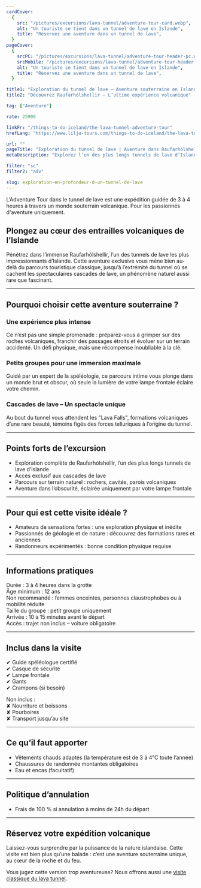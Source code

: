 ```yaml
---
cardCover:
  {
    src: "/pictures/excursions/lava-tunnel/adventure-tour-card.webp",
    alt: "Un touriste se tient dans un tunnel de lave en Islande",
    title: "Réservez une aventure dans un tunnel de lave",
  }
pageCover:
  {
    srcPC: "/pictures/excursions/lava-tunnel/adventure-tour-header-pc.webp",
    srcMobile: "/pictures/excursions/lava-tunnel/adventure-tour-header-mobile.webp",
    alt: "Un touriste se tient dans un tunnel de lave en Islande",
    title: "Réservez une aventure dans un tunnel de lave",
  }

title1: "Exploration du tunnel de lave – Aventure souterraine en Islande"
title2: "Découvrez Raufarhólshellir – L’ultime expérience volcanique"

tag: ["Aventure"]

rate: 25900

linkFr: "/things-to-do-iceland/the-lava-tunnel-adventure-tour"
hrefLang: "https://www.lilja-tours.com/things-to-do-iceland/the-lava-tunnel-adventure-tour"

url: ""
pageTitle: "Exploration du tunnel de lave | Aventure dans Raufarhólshellir"
metaDescription: "Explorez l’un des plus longs tunnels de lave d’Islande avec un guide expert. Traversez un terrain volcanique brut jusqu’aux spectaculaires cascades de lave. Réservez maintenant."

filter: "sc"
filter2: "adv"

slug: exploration-en-profondeur-d-un-tunnel-de-lave
---
```


L’Adventure Tour dans le tunnel de lave est une expédition guidée de 3 à 4 heures à travers un monde souterrain volcanique. Pour les passionnés d'aventure uniquement.

## Plongez au cœur des entrailles volcaniques de l’Islande

Pénétrez dans l’immense Raufarhólshellir, l’un des tunnels de lave les plus impressionnants d’Islande. Cette aventure exclusive vous mène bien au-delà du parcours touristique classique, jusqu’à l’extrémité du tunnel où se cachent les spectaculaires cascades de lave, un phénomène naturel aussi rare que fascinant.

---

## Pourquoi choisir cette aventure souterraine ?

### Une expérience plus intense

Ce n’est pas une simple promenade : préparez-vous à grimper sur des roches volcaniques, franchir des passages étroits et évoluer sur un terrain accidenté. Un défi physique, mais une récompense inoubliable à la clé.

### Petits groupes pour une immersion maximale

Guidé par un expert de la spéléologie, ce parcours intime vous plonge dans un monde brut et obscur, où seule la lumière de votre lampe frontale éclaire votre chemin.

### Cascades de lave – Un spectacle unique

Au bout du tunnel vous attendent les "Lava Falls", formations volcaniques d’une rare beauté, témoins figés des forces telluriques à l’origine du tunnel.

---

## Points forts de l’excursion

- Exploration complète de Raufarhólshellir, l’un des plus longs tunnels de lave d’Islande
- Accès exclusif aux cascades de lave
- Parcours sur terrain naturel : rochers, cavités, parois volcaniques
- Aventure dans l’obscurité, éclairée uniquement par votre lampe frontale

---

## Pour qui est cette visite idéale ?

- Amateurs de sensations fortes : une exploration physique et inédite
- Passionnés de géologie et de nature : découvrez des formations rares et anciennes
- Randonneurs expérimentés : bonne condition physique requise

---

## Informations pratiques

Durée : 3 à 4 heures dans la grotte  
Âge minimum : 12 ans  
Non recommandé : femmes enceintes, personnes claustrophobes ou à mobilité réduite  
Taille du groupe : petit groupe uniquement  
Arrivée : 10 à 15 minutes avant le départ  
Accès : trajet non inclus – voiture obligatoire

---

## Inclus dans la visite

✔ Guide spéléologue certifié  
✔ Casque de sécurité  
✔ Lampe frontale  
✔ Gants  
✔ Crampons (si besoin)

Non inclus :  
✘ Nourriture et boissons  
✘ Pourboires  
✘ Transport jusqu’au site

---

## Ce qu’il faut apporter

- Vêtements chauds adaptés (la température est de 3 à 4°C toute l’année)
- Chaussures de randonnée montantes obligatoires
- Eau et encas (facultatif)

---

## Politique d’annulation

- Frais de 100 % si annulation à moins de 24h du départ

---

## Réservez votre expédition volcanique

Laissez-vous surprendre par la puissance de la nature islandaise. Cette visite est bien plus qu’une balade : c’est une aventure souterraine unique, au cœur de la roche et du feu.

<script
  type="text/javascript"
  src="https://widgets.bokun.io/assets/javascripts/apps/build/BokunWidgetsLoader.js?bookingChannelUUID=97236c68-b945-4a96-8587-660bdc4c45fd"
  async
></script>

<div
  class="bokunWidget"
  data-src="https://widgets.bokun.io/online-sales/97236c68-b945-4a96-8587-660bdc4c45fd/experience-calendar/10987"
></div>

Vous jugez cette version trop aventureuse? Nous offrons aussi une <a href="/fr/a-faire-en-islande/exploration-d-un-tunnel-de-lave/" title="The Lava Tunnel">visite classique du lava tunnel</a>.